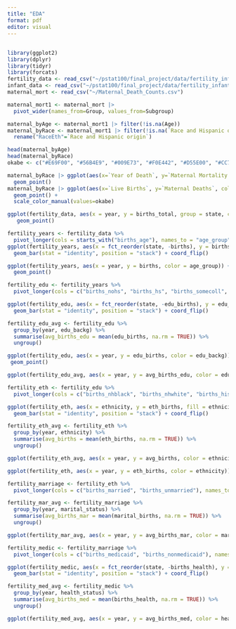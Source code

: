 ```yaml
---
title: "EDA"
format: pdf
editor: visual
---
```


## 

```r
library(ggplot2)
library(dplyr)
library(tidyr)
library(forcats)
fertility_data <- read_csv("~/pstat100/final_project/data/fertility_infant_mortality/fertility_data.csv")
infant_data <- read_csv("~/pstat100/final_project/data/fertility_infant_mortality/infant_mortality_biannual_data.csv")
maternal_mort <- read_csv("~/Maternal_Death_Counts.csv")
```
```r
maternal_mort1 <- maternal_mort |>
  pivot_wider(names_from=Group, values_from=Subgroup)

maternal_byAge <- maternal_mort1 |> filter(!is.na(Age))
maternal_byRace <- maternal_mort1 |> filter(!is.na(`Race and Hispanic origin`)) |>
  rename("RaceEth"=`Race and Hispanic origin`)

head(maternal_byAge)
head(maternal_byRace)
okabe <- c("#E69F00", "#56B4E9", "#009E73", "#F0E442", "#D55E00", "#CC79A7")

maternal_byRace |> ggplot(aes(x=`Year of Death`, y=`Maternal Mortality Rate`, color=RaceEth)) +
  geom_point()
maternal_byRace |> ggplot(aes(x=`Live Births`, y=`Maternal Deaths`, color=as.factor(`Year of Death`))) +
  geom_point() + 
  scale_color_manual(values=okabe)

```

```r
ggplot(fertility_data, aes(x = year, y = births_total, group = state, color = state)) +
   geom_point()
```

```r
fertility_years <- fertility_data %>% 
  pivot_longer(cols = starts_with("births_age"), names_to = "age_group", values_to = "births")
ggplot(fertility_years, aes(x = fct_reorder(state, -births), y = births, fill = age_group)) +
  geom_bar(stat = "identity", position = "stack") + coord_flip()

ggplot(fertility_years, aes(x = year, y = births, color = age_group)) +
  geom_point()
```

```r
fertility_edu <- fertility_years %>% 
  pivot_longer(cols = c("births_nohs", "births_hs", "births_somecoll", "births_coll"), names_to = "edu_backg", values_to = "edu_births")

ggplot(fertility_edu, aes(x = fct_reorder(state, -edu_births), y = edu_births, fill = edu_backg)) +
  geom_bar(stat = "identity", position = "stack") + coord_flip()

fertility_edu_avg <- fertility_edu %>% 
  group_by(year, edu_backg) %>% 
  summarise(avg_births_edu = mean(edu_births, na.rm = TRUE)) %>% 
  ungroup()

ggplot(fertility_edu, aes(x = year, y = edu_births, color = edu_backg)) +
 geom_point()

ggplot(fertility_edu_avg, aes(x = year, y = avg_births_edu, color = edu_backg, group = edu_backg)) + geom_point() + geom_line()
```

```r
fertility_eth <- fertility_edu %>% 
  pivot_longer(cols = c("births_nhblack", "births_nhwhite", "births_hisp", "births_otherraceeth"), names_to = "ethnicity", values_to = "eth_births")

ggplot(fertility_eth, aes(x = ethnicity, y = eth_births, fill = ethnicity)) +
  geom_bar(stat = "identity", position = "stack") + coord_flip()

fertility_eth_avg <- fertility_eth %>% 
  group_by(year, ethnicity) %>% 
  summarise(avg_births = mean(eth_births, na.rm = TRUE)) %>% 
  ungroup()

ggplot(fertility_eth_avg, aes(x = year, y = avg_births, color = ethnicity, group = ethnicity)) + geom_point() + geom_line()

ggplot(fertility_eth, aes(x = year, y = eth_births, color = ethnicity)) + geom_point()
```

```r
fertility_marriage <- fertility_eth %>% 
  pivot_longer(cols = c("births_married", "births_unmarried"), names_to = "marital_status", values_to = "marital_births")

fertility_mar_avg <- fertility_marriage %>% 
  group_by(year, marital_status) %>% 
  summarise(avg_births_mar = mean(marital_births, na.rm = TRUE)) %>% 
  ungroup()

ggplot(fertility_mar_avg, aes(x = year, y = avg_births_mar, color = marital_status, group = marital_status)) + geom_point() + geom_line()
```

```r
fertility_medic <- fertility_marriage %>% 
  pivot_longer(cols = c("births_medicaid", "births_nonmedicaid"), names_to = "health_status", values_to = "births_health")

ggplot(fertility_medic, aes(x = fct_reorder(state, -births_health), y = births_health, fill = health_status)) +
  geom_bar(stat = "identity", position = "stack") + coord_flip()

fertility_med_avg <- fertility_medic %>% 
  group_by(year, health_status) %>% 
  summarise(avg_births_med = mean(births_health, na.rm = TRUE)) %>% 
  ungroup()

ggplot(fertility_med_avg, aes(x = year, y = avg_births_med, color = health_status, group = health_status)) + geom_point() + geom_line()
```
